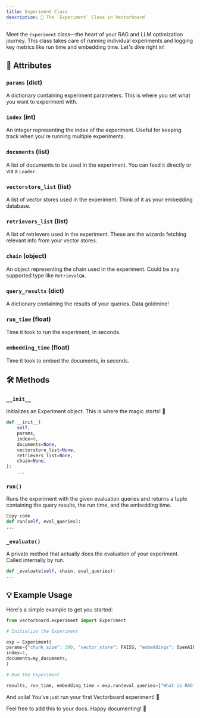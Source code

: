 ```yaml
---
title: Experiment Class
description: 🎯 The `Experiment` Class in Vectorboard
---
```


Meet the `Experiment` class—the heart of your RAG and LLM optimization journey. This class takes care of running individual experiments and logging key metrics like run time and embedding time. Let's dive right in!

## 🎨 Attributes

### `params` (dict)

A dictionary containing experiment parameters. This is where you set what you want to experiment with.

### `index` (int)

An integer representing the index of the experiment. Useful for keeping track when you're running multiple experiments.

### `documents` (list)

A list of documents to be used in the experiment. You can feed it directly or via a `Loader`.

### `vectorstore_list` (list)

A list of vector stores used in the experiment. Think of it as your embedding database.

### `retrievers_list` (list)

A list of retrievers used in the experiment. These are the wizards fetching relevant info from your vector stores.

### `chain` (object)

An object representing the chain used in the experiment. Could be any supported type like `RetrievalQA`.

### `query_results` (dict)

A dictionary containing the results of your queries. Data goldmine!

### `run_time` (float)

Time it took to run the experiment, in seconds.

### `embedding_time` (float)

Time it took to embed the documents, in seconds.

## 🛠 Methods

### `__init__`

Initializes an Experiment object. This is where the magic starts! 🎩

```python
def __init__(
    self,
    params,
    index=0,
    documents=None,
    vectorstore_list=None,
    retrievers_list=None,
    chain=None,
):
    ...
```

### `run()`

Runs the experiment with the given evaluation queries and returns a tuple containing the query results, the run time, and the embedding time.

```python
Copy code
def run(self, eval_queries):
...
```

### `_evaluate()`

A private method that actually does the evaluation of your experiment. Called internally by run.

```python
def _evaluate(self, chain, eval_queries):
...
```

## 💡 Example Usage

Here's a simple example to get you started:

```python
from vectorboard.experiment import Experiment

# Initialize the Experiment

exp = Experiment(
params={"chunk_size": 300, "vector_store": FAISS, "embeddings": OpenAIEmbeddings()},
index=1,
documents=my_documents,
)

# Run the Experiment

results, run_time, embedding_time = exp.run(eval_queries=["What is RAG?", "Explain LLM"])
```

And voila! You've just run your first Vectorboard experiment! 🎉

Feel free to add this to your docs. Happy documenting! 📝
